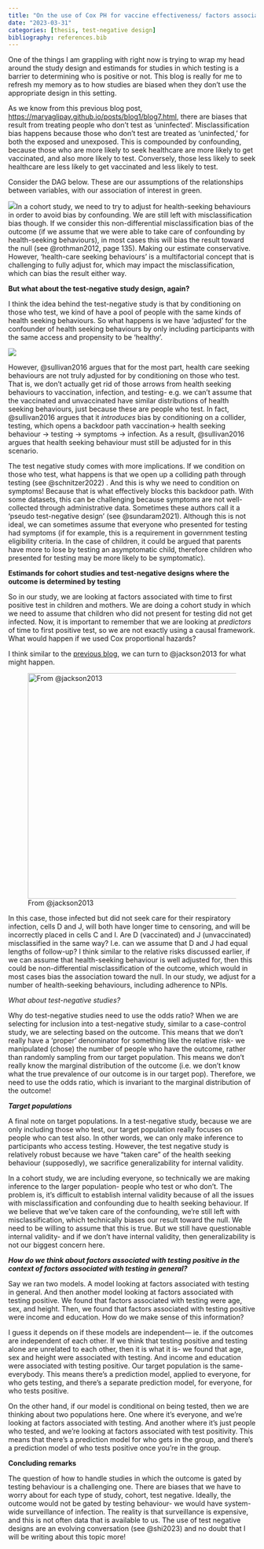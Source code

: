 ```yaml
---
title: "On the use of Cox PH for vaccine effectiveness/ factors associated with test positivity"
date: "2023-03-31"
categories: [thesis, test-negative design]
bibliography: references.bib
---
```


One of the things I am grappling with right now is trying to wrap my head around the study design and estimands for studies in which testing is a barrier to determining who is positive or not. This blog is really for me to refresh my memory as to how studies are biased when they don't use the appropriate design in this setting.

As we know from this previous blog post, <https://maryaglipay.github.io/posts/blog1/blog7.html>, there are biases that result from treating people who don't test as 'uninfected'. Misclassification bias happens because those who don't test are treated as 'uninfected,' for both the exposed and unexposed. This is compounded by confounding, because those who are more likely to seek healthcare are more likely to get vaccinated, and also more likely to test. Conversely, those less likely to seek healthcare are less likely to get vaccinated and less likely to test.

Consider the DAG below. These are our assumptions of the relationships between variables, with our association of interest in green.

![](images/paste-1299799C.png)In a cohort study, we need to try to adjust for health-seeking behaviours in order to avoid bias by confounding. We are still left with misclassification bias though. If we consider this non-differential misclassification bias of the outcome (if we assume that we were able to take care of confounding by health-seeking behaviours), in most cases this will bias the result toward the null (see @rothman2012, page 135). Making our estimate conservative. However, 'health-care seeking behaviours' is a multifactorial concept that is challenging to fully adjust for, which may impact the misclassification, which can bias the result either way.

**But what about the test-negative study design, again?**

I think the idea behind the test-negative study is that by conditioning on those who test, we kind of have a pool of people with the same kinds of health seeking behaviours. So what happens is we have 'adjusted' for the confounder of health seeking behaviours by only including participants with the same access and propensity to be 'healthy'.

![](images/paste-27213C20.png)

However, @sullivan2016 argues that for the most part, health care seeking behaviours are not truly adjusted for by conditioning on those who test. That is, we don't actually get rid of those arrows from health seeking behaviours to vaccination, infection, and testing- e.g. we can't assume that the vaccinated and unvaccinated have similar distributions of health seeking behaviours, just because these are people who test. In fact, @sullivan2016 argues that it *introduces* bias by conditioning on a collider, testing, which opens a backdoor path vaccination$\rightarrow$ health seeking behaviour $\rightarrow$ testing $\rightarrow$ symptoms $\rightarrow$ infection. As a result, @sullivan2016 argues that health seeking behaviour must still be adjusted for in this scenario.

The test negative study comes with more implications. If we condition on those who test, what happens is that we open up a colliding path through testing (see @schnitzer2022) . And this is why we need to condition on symptoms! Because that is what effectively blocks this backdoor path. With some datasets, this can be challenging because symptoms are not well-collected through administrative data. Sometimes these authors call it a 'pseudo test-negative design' (see @sundaram2021). Although this is not ideal, we can sometimes assume that everyone who presented for testing had symptoms (if for example, this is a requirement in government testing eligibility criteria. In the case of children, it could be argued that parents have more to lose by testing an asymptomatic child, therefore children who presented for testing may be more likely to be symptomatic).

**Estimands for cohort studies and test-negative designs where the outcome is determined by testing**

So in our study, we are looking at factors associated with time to first positive test in children and mothers. We are doing a cohort study in which we need to assume that children who did not present for testing did not get infected. Now, it is important to remember that we are looking at *predictors* of time to first positive test, so we are not exactly using a causal framework. What would happen if we used Cox proportional hazards?

I think similar to the [previous blog](https://maryaglipay.github.io/posts/blog1/blog7.html), we can turn to @jackson2013 for what might happen.

![From @jackson2013 ](images/Screen%20Shot%202022-12-04%20at%209.00.13%20PM.png){alt="From @jackson2013" width="459"}

In this case, those infected but did not seek care for their respiratory infection, cells D and J, will both have longer time to censoring, and will be incorrectly placed in cells C and I. Are D (vaccinated) and J (unvaccinated) misclassified in the same way? I.e. can we assume that D and J had equal lengths of follow-up? I think similar to the relative risks discussed earlier, if we can assume that health-seeking behaviour is well adjusted for, then this could be non-differential misclassification of the outcome, which would in most cases bias the association toward the null. In our study, we adjust for a number of health-seeking behaviours, including adherence to NPIs.

*What about test-negative studies?*

Why do test-negative studies need to use the odds ratio? When we are selecting for inclusion into a test-negative study, similar to a case-control study, we are selecting based on the outcome. This means that we don't really have a 'proper' denominator for something like the relative risk- we manipulated (chose) the number of people who have the outcome, rather than randomly sampling from our target population. This means we don't really know the marginal distribution of the outcome (i.e. we don't know what the true prevalence of our outcome is in our target pop). Therefore, we need to use the odds ratio, which is invariant to the marginal distribution of the outcome!

***Target populations***

A final note on target populations. In a test-negative study, because we are only including those who test, our target population really focuses on people who can test also. In other words, we can only make inference to participants who access testing. However, the test negative study is relatively robust because we have "taken care" of the health seeking behaviour (supposedly), we sacrifice generalizability for internal validity.

In a cohort study, we are including everyone, so technically we are making inference to the larger population- people who test or who don't. The problem is, it's difficult to establish internal validity because of all the issues with misclassification and confounding due to health seeking behaviour. If we believe that we've taken care of the confounding, we're still left with misclassification, which technically biases our result toward the null. We need to be willing to assume that this is true. But we still have questionable internal validity- and if we don't have internal validity, then generalizability is not our biggest concern here.

***How do we think about factors associated with testing positive in the context of factors associated with testing in general?***

Say we ran two models. A model looking at factors associated with testing in general. And then another model looking at factors associated with testing positive. We found that factors associated with testing were age, sex, and height. Then, we found that factors associated with testing positive were income and education. How do we make sense of this information?

I guess it depends on if these models are independent--- ie. if the outcomes are independent of each other. If we think that testing positive and testing alone are unrelated to each other, then it is what it is- we found that age, sex and height were associated with testing. And income and education were associated with testing positive. Our target population is the same- everybody. This means there's a prediction model, applied to everyone, for who gets testing, and there's a separate prediction model, for everyone, for who tests positive.

On the other hand, if our model is conditional on being tested, then we are thinking about two populations here. One where it's everyone, and we're looking at factors associated with testing. And another where it's just people who tested, and we're looking at factors associated with test positivity. This means that there's a prediction model for who gets in the group, and there's a prediction model of who tests positive once you're in the group.

**Concluding remarks**

The question of how to handle studies in which the outcome is gated by testing behaviour is a challenging one. There are biases that we have to worry about for each type of study, cohort, test negative. Ideally, the outcome would not be gated by testing behaviour- we would have system-wide surveillance of infection. The reality is that surveillance is expensive, and this is not often data that is available to us. The use of test negative designs are an evolving conversation (see @shi2023) and no doubt that I will be writing about this topic more!
